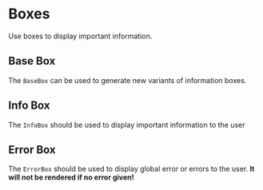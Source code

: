 

<Meta />

# Boxes
Use boxes to display important information.

## Base Box
The `BaseBox` can be used to generate new variants of information boxes.
<Story of={BaseBoxStories.Default} />

## Info Box
The `InfoBox` should be used to display important information to the user
<Story of={InfoBoxStories.Default} />

## Error Box
The `ErrorBox` should be used to display global error or errors to the user.
<strong>It will not be rendered if no error given!</strong>
<div style={{ display: 'flex', flexDirection: 'column', gap: '1rem' }}>
  <Story of={ErrorBoxStories.SingleError} />
  <Story of={ErrorBoxStories.MultipleErrors} />
</div>

